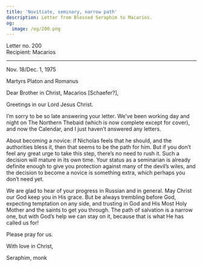 ```yaml
---
title: 'Novitiate, seminary, narrow path'
description: Letter from Blessed Seraphim to Macarios.
og:
  image: /og/200.png
---
```


<div style={{textAlign:'right', fontFamily:'monospace'}}>Letter no. 200</div>
<div style={{textAlign:'left', fontFamily:'monospace'}}>Recipient: Macarios</div>

---

Nov. 18/Dec. 1, 1975

Martyrs Platon and Romanus

Dear Brother in Christ, Macarios [Schaefer?],

Greetings in our Lord Jesus Christ.

I’m sorry to be so late answering your letter. We’ve been working day and night on The Northern Thebaid (which is now complete except for cover), and now the Calendar, and I just haven’t answered any letters.

About becoming a novice: if Nicholas feels that he should, and the authorities bless it, then that seems to be the path for him. But if you don’t feel any great urge to take this step, there’s no need to rush it. Such a decision will mature in its own time. Your status as a seminarian is already definite enough to give you protection against many of the devil’s wiles, and the decision to become a novice is something extra, which perhaps you don’t need yet.

We are glad to hear of your progress in Russian and in general. May Christ our God keep you in His grace. But be always trembling before God, expecting temptation on any side, and trusting in God and His Most Holy Mother and the saints to get you through. The path of salvation is a narrow one, but with God’s help we can stay on it, because that is what He has called us for!

Please pray for us.

With love in Christ,

Seraphim, monk